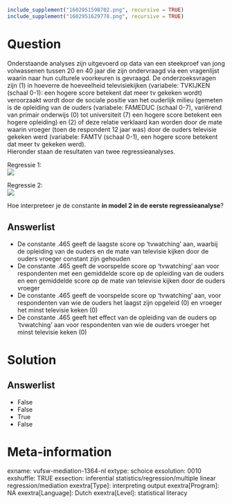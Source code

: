 ```r
include_supplement("1602951598702.png", recursive = TRUE)
include_supplement("1602951629778.png", recursive = TRUE)
```

Question
========
Onderstaande analyses zijn uitgevoerd op data van een steekproef van
jong volwassenen tussen 20 en 40 jaar die zijn ondervraagd via een
vragenlijst waarin naar hun culturele voorkeuren is gevraagd. De
onderzoeksvragen zijn (1) in hoeverre de hoeveelheid televisiekijken
(variabele: TVKIJKEN (schaal 0-1): een hogere score betekent dat meer tv
gekeken wordt) veroorzaakt wordt door de sociale positie van het
ouderlijk milieu (gemeten is de opleiding van de ouders (variabele:
FAMEDUC (schaal 0-7), variërend van primair onderwijs (0) tot
universiteit (7) een hogere score betekent een hogere opleiding) en (2)
of deze relatie verklaard kan worden door de mate waarin vroeger (toen
de respondent 12 jaar was) door de ouders televisie gekeken werd
(variabele: FAMTV (schaal 0-1), een hogere score betekent dat meer tv
gekeken werd).  
Hieronder staan de resultaten van twee regressieanalyses.  
  
Regressie 1:  
![](1602951598702.png)
  
Regressie 2:  
![](1602951629778.png)
  
Hoe interpreteer je de constante **in model 2 in de eerste
regressieanalyse**?

Answerlist
----------
* De constante .465 geeft de laagste score op ‘tvwatching’ aan, waarbij de
  opleiding van de ouders en de mate van televisie kijken door de ouders
  vroeger constant zijn gehouden
* De constante .465 geeft de voorspelde score op ‘tvwatching’ aan voor
  respondenten met een gemiddelde score op de opleiding van de ouders en
  een gemiddelde score op de mate van televisie kijken door de ouders
  vroeger
* De constante .465 geeft de voorspelde score op ‘tvwatching’ aan, voor
  respondenten van wie de ouders het laagst zijn opgeleid (0) en vroeger
  het minst televisie keken (0)
* De constante .465 geeft het effect van de opleiding van de ouders op
  ‘tvwatching’ aan voor respondenten van wie de ouders vroeger het minst
  televisie keken (0)

Solution
========










Answerlist
----------
* False
* False
* True
* False

Meta-information
================
exname: vufsw-mediation-1364-nl
extype: schoice
exsolution: 0010
exshuffle: TRUE
exsection: inferential statistics/regression/multiple linear regression/mediation
exextra[Type]: interpreting output
exextra[Program]: NA
exextra[Language]: Dutch
exextra[Level]: statistical literacy

